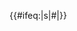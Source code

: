 <includeonly>{{#ifeq:{{{2}}}|s|<nowiki>#</nowiki>|}}{{rcr|SXM|{{{1}}}}}</includeonly><noinclude>
{{Documentation}}
</noinclude>